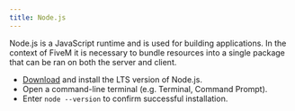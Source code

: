 ```yaml
---
title: Node.js
---
```


Node.js is a JavaScript runtime and is used for building applications. In the context of FiveM it is necessary to bundle resources into a single package that can be ran on both the server and client.

- [Download](https://nodejs.org) and install the LTS version of Node.js.
- Open a command-line terminal (e.g. Terminal, Command Prompt).
- Enter `node --version` to confirm successful installation.
